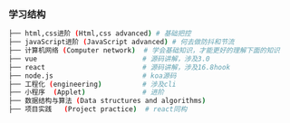 ### 学习结构

```sh
├── html,css进阶 (Html,css advanced) # 基础把控
├── javaScript进阶 (JavaScript advanced) # 何去做防抖和节流
├── 计算机网络 (Computer network)  # 学会基础知识，才能更好的理解下面的知识
├── vue                          # 源码讲解，涉及3.0
├── react                        # 源码讲解，涉及16.8hook
├── node.js                      # koa源码
├── 工程化 (engineering)          # 涉及cli
├── 小程序  (Applet)              # 进阶
├── 数据结构与算法 (Data structures and algorithms)
├── 项目实践   (Project practice)  # react同构
```
